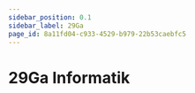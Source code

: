 ```yaml
---
sidebar_position: 0.1
sidebar_label: 29Ga
page_id: 8a11fd04-c933-4529-b979-22b53caebfc5
---
```




# 29Ga Informatik

<Directory name="Notizen" id="1470c3ba-c16d-428a-bb69-d702d8475177" />

<Tabs>
    <TabItem label="Einzellektion" value="gym1-hs-theorie">
        <SemesterTable
            header={['Datum', 'Thema', 'Inhalt']}
            compact
            selectable
            rows={hs2025}
            order={SortTimeTableByDate()}
        />
    </TabItem>
    <TabItem label="Praktikum" value="gym1-hs-praktikum">
        <SemesterTable
            header={['Datum', 'Halbklasse', 'Thema', 'Inhalt']}
            compact
            selectable
            rows={hk2025}
            order={SortTimeTableByDate()}
        />
    </TabItem>
</Tabs>
